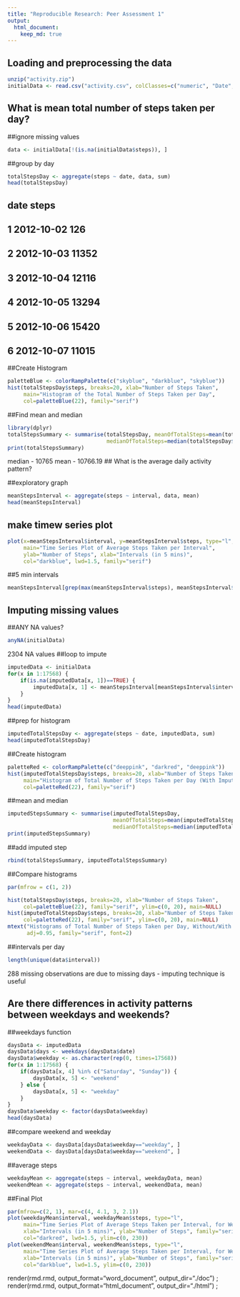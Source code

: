 ```yaml
---
title: "Reproducible Research: Peer Assessment 1"
output: 
  html_document:
    keep_md: true
---
```



## Loading and preprocessing the data

```r
unzip("activity.zip")
initialData <- read.csv("activity.csv", colClasses=c("numeric", "Date", "numeric"))
```


## What is mean total number of steps taken per day?
##ignore missing values
```r
data <- initialData[!(is.na(initialData$steps)), ]
```
##group by day 
```r
totalStepsDay <- aggregate(steps ~ date, data, sum)
head(totalStepsDay)
```
##         date steps
## 1 2012-10-02   126
## 2 2012-10-03 11352
## 3 2012-10-04 12116
## 4 2012-10-05 13294
## 5 2012-10-06 15420
## 6 2012-10-07 11015

##Create Histogram 

```r
paletteBlue <- colorRampPalette(c("skyblue", "darkblue", "skyblue"))
hist(totalStepsDay$steps, breaks=20, xlab="Number of Steps Taken", 
     main="Histogram of the Total Number of Steps Taken per Day",
     col=paletteBlue(22), family="serif")
```
##Find mean and median 

```r
library(dplyr)
totalStepsSummary <- summarise(totalStepsDay, meanOfTotalSteps=mean(totalStepsDay$steps),
                               medianOfTotalSteps=median(totalStepsDay$steps))
print(totalStepsSummary)
```

median - 10765 mean - 10766.19
## What is the average daily activity pattern?

##exploratory graph 
```r
meanStepsInterval <- aggregate(steps ~ interval, data, mean)
head(meanStepsInterval)
```
## make timew series plot 
```r
plot(x=meanStepsInterval$interval, y=meanStepsInterval$steps, type="l",
     main="Time Series Plot of Average Steps Taken per Interval",
     ylab="Number of Steps", xlab="Intervals (in 5 mins)",
     col="darkblue", lwd=1.5, family="serif")
```
##5 min intervals
```r
meanStepsInterval[grep(max(meanStepsInterval$steps), meanStepsInterval$steps), ]
```

## Imputing missing values
##ANY NA values?
```r
anyNA(initialData)
```

2304 NA values 
##loop to impute 
```r
imputedData <- initialData
for(x in 1:17568) {
    if(is.na(imputedData[x, 1])==TRUE) {
        imputedData[x, 1] <- meanStepsInterval[meanStepsInterval$interval %in% imputedData[x, 3], 2]
    }
}
head(imputedData)
```

##prep for histogram 
```r
imputedTotalStepsDay <- aggregate(steps ~ date, imputedData, sum)
head(imputedTotalStepsDay)
```
##Create histogram 
```r
paletteRed <- colorRampPalette(c("deeppink", "darkred", "deeppink"))
hist(imputedTotalStepsDay$steps, breaks=20, xlab="Number of Steps Taken", 
     main="Histogram of Total Number of Steps Taken per Day (With Imputed Values)",
     col=paletteRed(22), family="serif")
```
##mean and median

```r
imputedStepsSummary <- summarise(imputedTotalStepsDay, 
                                 meanOfTotalSteps=mean(imputedTotalStepsDay$steps), 
                                 medianOfTotalSteps=median(imputedTotalStepsDay$steps))  
print(imputedStepsSummary)
```

##add imputed step 
```r
rbind(totalStepsSummary, imputedTotalStepsSummary)
```

##Compare histograms 
```r
par(mfrow = c(1, 2))

hist(totalStepsDay$steps, breaks=20, xlab="Number of Steps Taken", 
     col=paletteBlue(22), family="serif", ylim=c(0, 20), main=NULL)
hist(imputedTotalStepsDay$steps, breaks=20, xlab="Number of Steps Taken", 
     col=paletteRed(22), family="serif", ylim=c(0, 20), main=NULL)
mtext("Histograms of Total Number of Steps Taken per Day, Without/With Imputed Values",
      adj=0.95, family="serif", font=2)
```

##intervals per day 

```r
length(unique(data$interval))
``` 

288
missing observations are due to missing days - imputing technique is useful 



## Are there differences in activity patterns between weekdays and weekends?

##weekdays function 
```r
daysData <- imputedData
daysData$days <- weekdays(daysData$date)
daysData$weekday <- as.character(rep(0, times=17568))
for(x in 1:17568) {
    if(daysData[x, 4] %in% c("Saturday", "Sunday")) {
        daysData[x, 5] <- "weekend"
    } else {
        daysData[x, 5] <- "weekday"
    }
}
daysData$weekday <- factor(daysData$weekday)
head(daysData)
```

##compare weekend and weekday 
```r
weekdayData <- daysData[daysData$weekday=="weekday", ]
weekendData <- daysData[daysData$weekday=="weekend", ]
```

##average steps
```r
weekdayMean <- aggregate(steps ~ interval, weekdayData, mean)
weekendMean <- aggregate(steps ~ interval, weekendData, mean)
```


##Final Plot 
```r
par(mfrow=c(2, 1), mar=c(4, 4.1, 3, 2.1))
plot(weekdayMean$interval, weekdayMean$steps, type="l",
     main="Time Series Plot of Average Steps Taken per Interval, for Weekdays",
     xlab="Intervals (in 5 mins)", ylab="Number of Steps", family="serif",
     col="darkred", lwd=1.5, ylim=c(0, 230))
plot(weekendMean$interval, weekendMean$steps, type="l",
     main="Time Series Plot of Average Steps Taken per Interval, for Weekends",
     xlab="Intervals (in 5 mins)", ylab="Number of Steps", family="serif",
     col="darkblue", lwd=1.5, ylim=c(0, 230))
```
render(rmd.rmd, output_format="word_document", output_dir="./doc") ; render(rmd.rmd, output_format="html_document", output_dir="./html") ;

